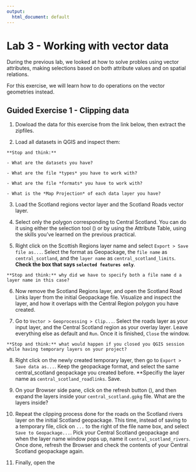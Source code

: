 ```yaml
---
output:
  html_document: default
---
```

# Lab 3 - Working with vector data {#lab3}

During the previous lab, we looked at how to solve probles using vector attributes, making selections based on both attribute values and on spatial relations.

For this exercise, we will learn how to do operations on the vector geometries instead.

## Guided Exercise 1 - Clipping data

1. Dowload the data for this exercise from the link below, then extract the zipfiles. 


2. Load all datasets in QGIS and inspect them:
    
```block
**Stop and think:** 

- What are the datasets you have?

- What are the file *types* you have to work with?

- What are the file *formats* you have to work with?

- What is the *Map Projection* of each data layer you have?
```

3. Load the Scotland regions vector layer and the Scotland Roads vector layer.

4. Select only the polygon corresponding to Central Scotland. You can do it using either the selection tool (![]()) or by using the Attribute Table, using the skills you've learned on the previous practical.

5. Right click on the Scottish Regions layer name and select `Export > Save file as...`. Select the format as Geopackage, the `file name` as `central_scotland`, and the `layer name` as `central_scotland_limits`. **Check the box that says `selected features only`**.

```block
**Stop and think:** why did we have to specify both a file name d a layer name in this case?
```
6. Now remove the Scotland Regions layer, and open the Scotland Road Links layer from the initial Geopackage file. Visualize and inspect the layer, and how it overlaps with the Central Region polygon you have created.

7. Go to `Vector > Geoprocessing > Clip...`. Select the roads layer as your input layer, and the Central Scotland region as your overlay layer. Leave everything else as default and `Run`. Once it is finished, `Close` the window. 

```block
**Stop and think:** what would happen if you closed you QGIS session while having temporary layers on your project?
```
8. Right click on the newly created temporary layer, then go to `Export > Save data as...`. Keep the geopackage format, and select the same central_scotland geopackage you created before. **Specifiy the layer name as `central_scotland_roadlinks`. Save.

9. On your Browser side pane, click on the refresh button (), and then expand the layers inside your `central_scotland.gpkg` file. What are the layers inside?

10. Repeat the clipping process done for the roads on the Scotland rivers layer on the initial Scotland geopackage. This time, instead of saving to a temporary file, click on `...` to the right of the file name box, and select `Save to Geopackage...`. Pick your Central Scotland geopackage and when the layer name window pops up, name it `central_scotland_rivers`. Once done, refresh the Browser and check the contents of your Central Scotland geopackage again.

11. Finally, open the 
